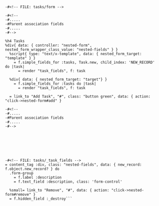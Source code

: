 ```haml
-#<!-- FILE: tasks/form -->

-#<!--
-#.....
-#Parent association fields
-#.....
-#-->

%h4 Tasks
%div{ data: { controller: "nested-form", nested_form_wrapper_class_value: "nested-fields" } }
  %script{ type: "text/x-template", data: { nested_form_target: "template" } }
    = f.simple_fields_for :tasks, Task.new, child_index: 'NEW_RECORD' do |task|
      = render "task_fields", f: task

  %div{ data: { nested_form_target: "target"} }
    = f.simple_fields_for :tasks do |task|
      = render "task_fields", f: task

  = link_to "Add Task", "#", class: "button green", data: { action: "click->nested-form#add" }

-#<!--
-#.....
-#Parent association fields
-#.....
-#-->







-#<!-- FILE: tasks/_task_fields -->
= content_tag :div, class: "nested-fields", data: { new_record: f.object.new_record? } do
  .form-group
    = f.label :description
    = f.text_field :description, class: 'form-control'

  %small= link_to "Remove", "#", data: { action: "click->nested-form#remove" }
  = f.hidden_field :_destroy```